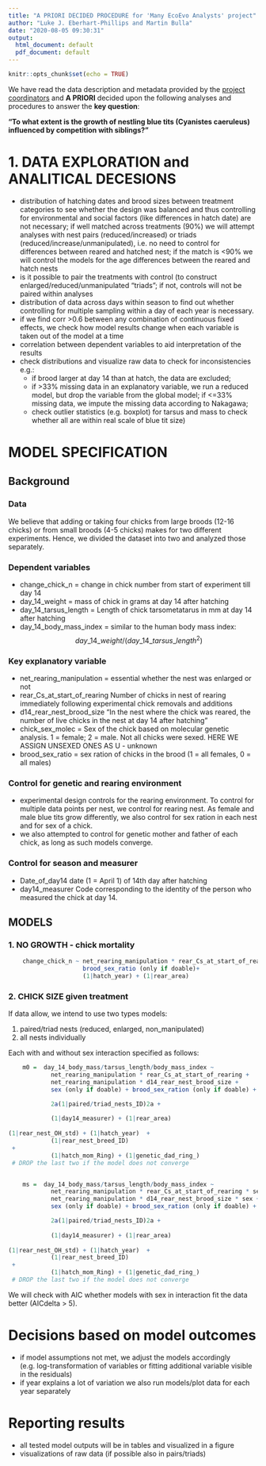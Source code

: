 ```yaml
---
title: "A PRIORI DECIDED PROCEDURE for 'Many EcoEvo Analysts' project"
author: "Luke J. Eberhart-Phillips and Martin Bulla"
date: "2020-08-05 09:30:31"
output:
  html_document: default
  pdf_document: default
---
```


```r
knitr::opts_chunk$set(echo = TRUE)
```

We have read the data description and metadata provided by the [project coordinators](https://osf.io/34fzc/) and **A PRIORI** decided upon the following analyses and procedures to answer the **key question**: 

**"To what extent is the growth of nestling blue tits (Cyanistes caeruleus) influenced by competition with siblings?"**

# 1. DATA EXPLORATION and ANALITICAL DECESIONS
- distribution of hatching dates and brood sizes between treatment categories to see whether the design was balanced and thus controlling for environmental and social factors (like differences in hatch date) are not necessary; if well matched across treatments (90%) we will attempt analyses with nest pairs (reduced/increased) or triads (reduced/increase/unmanipulated), i.e. no need to control for differences between reared and hatched nest; if the match is <90% we will control the models for the age differences between the reared and hatch nests
- is it possible to pair the treatments with control (to construct enlarged/reduced/unmanipulated "triads"; if not, controls will not be paired within analyses
- distribution of data across days within season to find out whether controlling for multiple sampling within a day of each year is necessary. 
- if we find corr >0.6 between any combination of continuous fixed effects, we check how model results change when each variable is taken out of the model at a time
- correlation between dependent variables to aid interpretation of the results
- check distributions and visualize raw data to check for inconsistencies e.g.: 
    - if brood larger at day 14 than at hatch, the data are excluded; 
    - if >33% missing data in an explanatory variable, we run a reduced model, but drop the variable from the global model; if <=33% missing data, we impute the missing data according to Nakagawa;
    - check outlier statistics (e.g. boxplot) for tarsus and mass to check whether all are within real scale of blue tit size)

# MODEL SPECIFICATION 

## Background
        
### Data      
We believe that adding or taking four chicks from large broods (12-16 chicks) or from small broods (4-5 chicks) makes for two different experiments. Hence, we divided the dataset into two and analyzed those separately. 

###  Dependent variables
- change_chick_n = change in chick number from start of experiment till day 14 
- day_14_weight = mass of chick in grams at day 14 after hatching
- day_14_tarsus_length = Length of chick tarsometatarus in mm at day 14 after hatching    
- day_14_body_mass_index = similar to the human body mass index: $$day\_14\_weight / (day\_14\_tarsus\_length^2)$$

### Key explanatory variable
- net_rearing_manipulation = essential whether the nest was enlarged or not
- rear_Cs_at_start_of_rearing   Number of chicks in nest of rearing immediately following experimental chick removals and additions
- d14_rear_nest_brood_size    "In the nest where the chick was reared, the number of live chicks in the nest at day 14 after hatching"
- chick_sex_molec = Sex of the chick based on molecular genetic analysis. 1 = female; 2 = male.  Not all chicks were sexed. HERE WE ASSIGN UNSEXED ONES AS U - unknown
- brood_sex_ratio = sex ration of chicks in the brood (1 = all females, 0 = all males)

### Control for genetic and rearing environment 
- experimental design controls for the rearing environment. To control for multiple data points per nest, we control for rearing nest. As female and male blue tits grow differently, we also control for sex ration in each nest and for sex of a chick.
- we also attempted to control for genetic mother and father of each chick, as long as such models converge. 

### Control for season and measurer
- Date_of_day14  date (1 = April 1) of 14th day after hatching
- day14_measurer  Code corresponding to the identity of the person who measured the chick at day 14.

## MODELS        
### 1. NO GROWTH - chick mortality
```r
    change_chick_n ~ net_rearing_manipulation * rear_Cs_at_start_of_rearing + 
                     brood_sex_ratio (only if doable)+ 
                     (1|hatch_year) + (1|rear_area)
```                                           

### 2. CHICK SIZE given treatment
If data allow, we intend to use two types models:

1. paired/triad nests (reduced, enlarged, non_manipulated) 
2. all nests individually

Each with and without sex interaction specified as follows:
```r
    m0 =  day_14_body_mass/tarsus_length/body_mass_index ~ 
            net_rearing_manipulation * rear_Cs_at_start_of_rearing +
            net_rearing_manipulation * d14_rear_nest_brood_size +
            sex (only if doable) + brood_sex_ration (only if doable) + 

            2a(1|paired/triad_nests_ID)2a +
            
            (1|day14_measurer) + (1|rear_area)
            
(1|rear_nest_OH_std) + (1|hatch_year)  +
            (1|rear_nest_breed_ID)
 + 
            (1|hatch_mom_Ring) + (1|genetic_dad_ring_)
 # DROP the last two if the model does not converge


    ms =  day_14_body_mass/tarsus_length/body_mass_index ~ 
            net_rearing_manipulation * rear_Cs_at_start_of_rearing * sex +
            net_rearing_manipulation * d14_rear_nest_brood_size * sex +
            sex (only if doable) + brood_sex_ration (only if doable) + 

            2a(1|paired/triad_nests_ID)2a +
            
            (1|day14_measurer) + (1|rear_area)
            
(1|rear_nest_OH_std) + (1|hatch_year)  +
            (1|rear_nest_breed_ID)
 + 
            (1|hatch_mom_Ring) + (1|genetic_dad_ring_)
 # DROP the last two if the model does not converge
``` 
    
We will check with AIC whether models with sex in interaction fit the data better (AICdelta > 5).

# Decisions based on model outcomes  
- if model assumptions not met, we adjust the models accordingly (e.g. log-transformation of variables or fitting additional variable visible in the residuals)
- if year explains a lot of variation we also run models/plot data for each year separately

# Reporting results
- all tested model outputs will be in tables and visualized in a figure 
- visualizations of raw data (if possible also in pairs/triads)